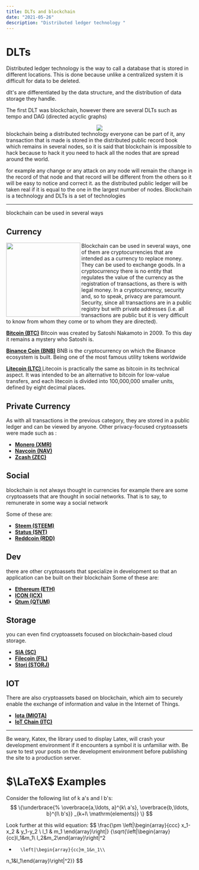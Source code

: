 ```yaml
---
title: DLTs and blockchain 
date: "2021-05-26"
description: "Distributed ledger technology "
---
```

# DLTs
Distributed ledger technology is the way to call a database that is stored in different locations. This is done because unlike a centralized system it is difficult for data to be deleted.

dlt's are differentiated by the data structure, and the distribution of data storage they handle.

The first DLT was blockchain, however there are several DLTs such as tempo and DAG (directed acyclic graphs)
<center>
<img src="https://imgur.com/7PnolCk.png" ></img>
</center>
blockchain being a distributed technology everyone can be part of it, any transaction that is made is stored in the distributed public record book which remains in several nodes, so it is said that blockchain is impossible to hack because to hack it you need to hack all the nodes that are spread around the world.

for example any change or any attack on any node will remain the change in the record of that node and that record will be different from the others so it will be easy to notice and correct it. as the distributed public ledger will be taken real if it is equal to the one in the largest number of nodes. 
Blockchain is a technology and DLTs is a set of technologies


***
blockchain can be used in several ways 
## Currency
<img src="https://imgur.com/ujhGvPd.png" height="200px" align="left">
</img>
Blockchain can be used in several ways, one of them are cryptocurrencies that are intended as a currency to replace money. They can be used to exchange goods.
In a cryptocurrency there is no entity that regulates the value of the currency as the registration of transactions, as there is with legal money.
In a cryptocurrency, security and, so to speak, privacy are paramount. Security, since all transactions are in a public registry but with private addresses (i.e. all transactions are public but it is very difficult to know from whom they come or to whom they are directed).


**<a href="https://bitcoin.org" class="link  white hover-white-60" target="_blank">Bitcoin (BTC)</a>**
Bitcoin was created by Satoshi Nakamoto in 2009. To this day it remains a mystery who Satoshi is.	



**<a href="https://www.binance.com/en/buy-BNB" class="link  white hover-white-60" target="_blank">Binance Coin (BNB)</a>**
BNB is the cryptocurrency on which the Binance ecosystem is built. Being one of the most famous utility tokens worldwide

**<a href="https://litecoin.org/" class="link  white hover-white-60" target="_blank">Litecoin (LTC) </a>**
Litecoin is practically the same as bitcoin in its technical aspect. It was intended to be an alternative to bitcoin for low-value transfers, and each litecoin is divided into 100,000,000 smaller units, defined by eight decimal places.

## Private Currency
As with all transactions in the previous category, they are stored in a public ledger and can be viewed by anyone. Other privacy-focused cryptoassets were made such as :

- **<a href="https://www.getmonero.org/" class="link  white hover-white-60" target="_blank">Monero (XMR) </a>**
- **<a href="https://navcoin.org/" class="link  white hover-white-60" target="_blank">Navcoin (NAV) </a>**
- **<a href="https://z.cash/" class="link  white hover-white-60" target="_blank">Zcash (ZEC)</a>**

## Social
blockchain is not always thought in currencies for example there are some cryptoassets that are thought in social networks. That is to say, to remunerate in some way a social network

Some of these are:

- **<a href="https://steem.com/" class="link  white hover-white-60" target="_blank">Steem (STEEM)</a>**
- **<a href="https://status.im/" class="link  white hover-white-60" target="_blank">Status (SNT)</a>**
- **<a href="https://reddcoin.com/#home" class="link  white hover-white-60" target="_blank">Reddcoin (RDD)</a>**

## Dev
there are other cryptoassets that specialize in development so that an application can be built on their blockchain
Some of these are:

- **<a href="https://reddcoin.com/#home" class="link  white hover-white-60" target="_blank">Ethereum (ETH)</a>**
- **<a href="https://iconrepublic.org/" class="link  white hover-white-60" target="_blank">ICON (ICX)</a>**
- **<a href="https://qtum.org" class="link  white hover-white-60" target="_blank">Qtum (QTUM)</a>**

## Storage 
you can even find cryptoassets focused on blockchain-based cloud storage. 

- **<a href="https://sia.tech/" class="link  white hover-white-60" target="_blank">SIA (SC)</a>**
- **<a href="https://filecoin.io/" class="link  white hover-white-60" target="_blank">Filecoin (FIL)</a>**
- **<a href="https://storj.io/" class="link  white hover-white-60" target="_blank">Storj (STORJ)</a>**

## IOT 
There are also cryptoassets based on blockchain, which aim to securely enable the exchange of information and value in the Internet of Things.

- **<a href="https://iota.org/" class="link  white hover-white-60" target="_blank">Iota (MIOTA)</a>**
- **<a href="https://iotchain.io/" class="link  white hover-white-60" target="_blank">IoT Chain (ITC)</a>**

***

Be weary, Katex, the library used to display Latex, will crash your development environment if it encounters a symbol it is unfamiliar with. Be sure to test your posts on the development environment before publishing the site to a production server.

# $\LaTeX$ Examples

Consider the following list of k a's and l b's:
$$
\{\underbrace{%
    \overbrace{a,\ldots, a}^{k\ a's},
    \overbrace{b,\ldots, b}^{l\ b's}}
  _{k+l\ \mathrm{elements}}        \}
$$

<div className="mt4"/>

Look further at this wild equation:
$$
\frac{\pm
  \left|\begin{array}{ccc}
  x_1-x_2   & y_1-y_2  \\
  l_1       & m_1
  \end{array}\right|}
  {\sqrt{\left|\begin{array}{cc}l_1&m_1\\
  l_2&m_2\end{array}\right|^2
  +       \left|\begin{array}{cc}m_1&n_1\\
  n_1&l_1\end{array}\right|^2}}
$$

